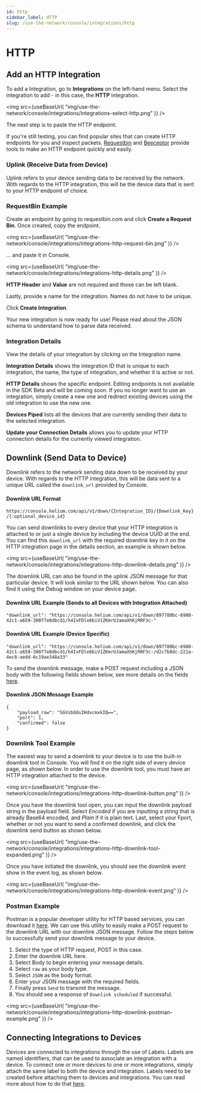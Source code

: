 ```yaml
---
id: http
sidebar_label: HTTP
slug: /use-the-network/console/integrations/http
---
```



# HTTP

## Add an HTTP Integration

To add a Integration, go to **Integrations** on the left-hand menu. Select the
integration to add - in this case, the **HTTP** integration.

<img
  src={useBaseUrl(
    "img/use-the-network/console/integrations/integrations-select-http.png"
  )}
/>

The next step is to paste the HTTP endpoint.

If you're still testing, you can find popular sites that can create HTTP
endpoints for you and inspect packets. [Requestbin](https://www.requestbin.com)
and [Beeceptor](https://www.beeceptor.com) provide tools to make an HTTP
endpoint quickly and easily.

### Uplink \(Receive Data from Device\)

Uplink refers to your device sending data to be received by the network. With
regards to the HTTP integration, this will be the device data that is sent to
your HTTP endpoint of choice.

### RequestBin Example

Create an endpoint by going to requestbin.com and click **Create a Request
Bin**. Once created, copy the endpoint.

<img
  src={useBaseUrl(
    "img/use-the-network/console/integrations/integrations-http-request-bin.png"
  )}
/>

... and paste it in Console.

<img
  src={useBaseUrl(
    "img/use-the-network/console/integrations/integrations-http-details.png"
  )}
/>

**HTTP Header** and **Value** are not required and those can be left blank.

Lastly, provide a name for the integration. Names do not have to be unique.

Click **Create Integration**.

Your new integration is now ready for use! Please read about the JSON schema to
understand how to parse data received.

### Integration Details

View the details of your integration by clicking on the Integration name.

**Integration Details** shows the integration ID that is unique to each
integration, the name, the type of integration, and whether it is active or not.

**HTTP Details** shows the specific endpoint. Editing endpoints is not available
in the SDK Beta and will be coming soon. If you no longer want to use an
integration, simply create a new one and redirect existing devices using the old
integration to use the new one.

**Devices Piped** lists all the devices that are currently sending their data to
the selected integration.

**Update your Connection Details** allows you to update your HTTP connection
details for the currently viewed integration.

## Downlink \(Send Data to Device\)

Downlink refers to the network sending data down to be received by your device.
With regards to the HTTP integration, this will be data sent to a unique URL
called the `downlink_url` provided by Console.

#### Downlink URL Format

`https://console.helium.com/api/v1/down/{Integration_ID}/{Downlink_Key}/{:optional_device_id}`

You can send downlinks to every device that your HTTP integration is attached to
or just a single device by including the device UUID at the end. You can find
this `downlink_url` with the required downlink key in it on the HTTP integration
page in the details section, an example is shown below.

<img
  src={useBaseUrl(
    "img/use-the-network/console/integrations/integrations-http-downlink-details.png"
  )}
/>

The downlink URL can also be found in the uplink JSON message for that
particular device. It will look similar to the URL shown below. You can also
find it using the Debug window on your device page.

#### Downlink URL Example \(Sends to all Devices with Integration Attached\)

```text
"downlink_url": "https://console.helium.com/api/v1/down/897780bc-6980-42c1-a659-30077e8dbcd1/h4IxFDle6biV1ZKmrUJamaXhKjRRF3c-"
```

#### Downlink URL Example \(Device Specific\)

```text
"downlink_url": "https://console.helium.com/api/v1/down/897780bc-6980-42c1-a659-30077e8dbcd1/h4IxFDle6biV1ZKmrUJamaXhKjRRF3c-/d2c7b8dc-221a-4ec8-aedd-6c19ae348a33"
```

To send the downlink message, make a POST request including a JSON body with the
following fields shown below, see more details on the fields
[here](/use-the-network/console/integrations/json-schema#downlink-transmitting-data-to-a-device).

#### Downlink JSON Message Example

```text
{
    "payload_raw": "SGVsbG8sIHdvcmxkIQ==",
    "port": 1,
    "confirmed": false
}
```

### Downlink Tool Example

The easiest way to send a downlink to your device is to use the built-in
downlink tool in Console. You will find it on the right side of every device
page, as shown below. In order to use the downlink tool, you must have an HTTP
integration attached to the device.

<img
  src={useBaseUrl(
    "img/use-the-network/console/integrations/integrations-http-downlink-button.png"
  )}
/>

Once you have the downlink tool open, you can input the downlink payload string
in the payload field. Select _Encoded_ if you are inputting a string that is
already Base64 encoded, and _Plain_ if it is plain text. Last, select your
Fport, whether or not you want to send a confirmed downlink, and click the
downlink send button as shown below.

<img
  src={useBaseUrl(
    "img/use-the-network/console/integrations/integrations-http-downlink-tool-expanded.png"
  )}
/>

Once you have initiated the downlink, you should see the downlink event show in
the event log, as shown below.

<img
  src={useBaseUrl(
    "img/use-the-network/console/integrations/integrations-http-downlink-event.png"
  )}
/>

### Postman Example

Postman is a popular developer utility for HTTP based services, you can download
it [here](https://www.postman.com/downloads/). We can use this utility to easily
make a POST request to the downlink URL with our downlink JSON message. Follow
the steps below to successfully send your downlink message to your device.

1. Select the type of HTTP request, POST in this case.
2. Enter the downlink URL here.
3. Select Body to begin entering your message details.
4. Select `raw` as your body type.
5. Select `JSON` as the body format.
6. Enter your JSON message with the required fields.
7. Finally press `Send` to transmit the message.
8. You should see a response of `Downlink scheduled` if successful.

<img
  src={useBaseUrl(
    "img/use-the-network/console/integrations/integrations-http-downlink-postman-example.png"
  )}
/>

## Connecting Integrations to Devices

Devices are connected to integrations through the use of Labels. Labels are
named identifiers, that can be used to associate an integration with a device.
To connect one or more devices to one or more integrations, simply attach the
same label to both the device and integration. Labels need to be created before
attaching them to devices and integrations. You can read more about how to do
that [here](/use-the-network/console/labels).
